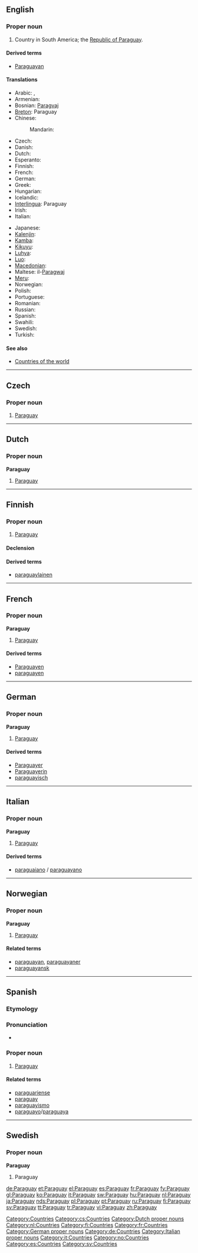 {{also|paraguay}}
==English==

===Proper noun===
{{en-proper noun}}

# Country in South America; the [[w:Republic of Paraguay|Republic of Paraguay]].

====Derived terms====
* [[Paraguayan]]

====Translations====
{{trans-top|country in South America}}
* Arabic: {{t|ar|باراجواي|m|tr=baragway}},  {{t|ar|باراغواي|m|tr=baraghway}}
* Armenian: {{t-|hy|Պարագվայ|tr=Paragvay}}
* Bosnian: [[Paragvaj]] {{m}}
* [[Breton]]: Paraguay
* Chinese:
*: Mandarin: {{t-|cmn|巴拉圭|tr=Bālāguī|sc=Hani}}
* Czech: {{t-|cs|Paraguay}}
* Danish: {{t-|da|Paraguay}}
* Dutch: {{t+|nl|Paraguay}}
* Esperanto: {{t-|eo|Paragvajo|xs=Esperanto}}
* Finnish: {{t+|fi|Paraguay}}
* French: {{t+|fr|Paraguay|m}}
* German: {{t+|de|Paraguay}}
* Greek: {{t+|el|Παραγουάη|f|tr=Paragouái}}
* Hungarian: {{t+|hu|Paraguay}}
* Icelandic: {{t|is|Paragvæ}}
* [[Interlingua]]: Paraguay
* Irish: {{t+|ga|Paragua|xs=Irish}}
* Italian: {{t+|it|Paraguay|m}}
{{trans-mid}}
* Japanese: {{t+|ja|パラグアイ|tr=Paraguai}}
* [[Kalenjin]]: {{tø|kln|Paragwe}}
* [[Kamba]]: {{tø|kam|Paragwe}}
* [[Kikuyu]]: {{tø|ki|Paragwe}}
* [[Luhya]]: {{tø|luy|Paragwe}}
* [[Luo]]: {{tø|luo|Paragwe}}
* [[Macedonian]]: {{t|mk|Парагвај|m|tr=Páragvaj}}
* Maltese: il-[[Paragwaj]]
* [[Meru]]: {{tø|mer|paragwe}}
* Norwegian: {{t-|no|Paraguay}}
* Polish: {{t+|pl|Paragwaj}}
* Portuguese: {{t+|pt|Paraguai}}
* Romanian: {{t-|ro|Paraguai|n}}
* Russian: {{t|ru|Парагвай|m|tr=Paragváj}}
* Spanish: {{t+|es|Paraguay|m}}
* Swahili: {{t+|sw|Paragwai|xs=Swahili}}
* Swedish: {{t+|sv|Paraguay}}
* Turkish: {{t+|tr|Paraguay}}
{{trans-bottom}}

====See also====
* [[Appendix:Countries of the world|Countries of the world]]
[[Category:Countries]]

----

==Czech==

===Proper noun===
{{cs-proper noun|g=}}

# [[#English|Paraguay]]

[[Category:cs:Countries]]

----

==Dutch==

===Proper noun===
'''Paraguay''' {{n}}

# [[#English|Paraguay]]

[[Category:Dutch proper nouns]]
[[Category:nl:Countries]]

----

==Finnish==
{{wikipedia|lang=fi}}

===Proper noun===
{{infl|fi|proper noun}}

# [[#English|Paraguay]]

====Declension====
{{fi-decl-rosé|Paragua|y|a|en|i|np=1}}

====Derived terms====
* [[paraguaylainen]]

[[Category:fi:Countries]]

----

==French==

===Proper noun===
'''Paraguay''' {{m}}

# [[#English|Paraguay]]

====Derived terms====
* [[Paraguayen]]
* [[paraguayen]]

[[Category:fr:Countries]]

----

==German==
{{wikipedia|lang=de}}

===Proper noun===
'''Paraguay''' {{n}}

# [[#English|Paraguay]]

====Derived terms====
* [[Paraguayer]]
* [[Paraguayerin]]
* [[paraguayisch]]

[[Category:German proper nouns]]
[[Category:de:Countries]]

----

==Italian==
{{wikipedia|lang=it}}

===Proper noun===
'''Paraguay''' {{m}}

# [[#English|Paraguay]]

====Derived terms====
* [[paraguaiano]] / [[paraguayano]]

[[Category:Italian proper nouns]]
[[Category:it:Countries]]

----

==Norwegian==

===Proper noun===
'''Paraguay'''

# [[#English|Paraguay]]

====Related terms====
* [[paraguayan]], [[paraguayaner]]
* [[paraguayansk]]

[[Category:no:Countries]]

----

==Spanish==

===Etymology===
{{rfe|lang=es}}

===Pronunciation===
* {{audio|Es-Paraguay.ogg|audio}}

===Proper noun===
{{infl|es|proper noun}} {{f}}

# [[#English|Paraguay]]

====Related terms====
* [[paraguariense]]
* [[paraguay]]
* [[paraguayismo]]
* [[paraguayo]]/[[paraguaya]]

[[Category:es:Countries]]

----

==Swedish==

===Proper noun===
'''Paraguay'''

# Paraguay

[[Category:sv:Countries]]

[[de:Paraguay]]
[[et:Paraguay]]
[[el:Paraguay]]
[[es:Paraguay]]
[[fr:Paraguay]]
[[fy:Paraguay]]
[[gl:Paraguay]]
[[ko:Paraguay]]
[[it:Paraguay]]
[[sw:Paraguay]]
[[hu:Paraguay]]
[[nl:Paraguay]]
[[ja:Paraguay]]
[[nds:Paraguay]]
[[pl:Paraguay]]
[[pt:Paraguay]]
[[ru:Paraguay]]
[[fi:Paraguay]]
[[sv:Paraguay]]
[[tt:Paraguay]]
[[tr:Paraguay]]
[[vi:Paraguay]]
[[zh:Paraguay]]